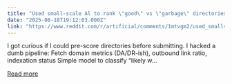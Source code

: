 ```yaml
---
title: "Used small-scale Al to rank \"good\" vs \"garbage\" directories (surprising results)"
date: "2025-08-18T19:12:03.000Z"
link: "https://www.reddit.com/r/artificial/comments/1mtvgm2/used_smallscale_al_to_rank_good_vs_garbage/"
---
```


I got curious if I could pre-score directories before submitting. I hacked a dumb pipeline: Fetch domain metrics (DA/DR-ish), outbound link ratio, indexation status
 Simple model to classify “likely w...

[Read more](https://www.reddit.com/r/artificial/comments/1mtvgm2/used_smallscale_al_to_rank_good_vs_garbage/)
